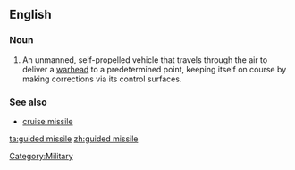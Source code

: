==English==

===Noun===
{{wikipedia}}
{{en-noun|sg=[[guided]] [[missile]]}}

# An unmanned, self-propelled vehicle that travels through the air to deliver a [[warhead]] to a predetermined point, keeping itself on course by making corrections via its control surfaces.

===See also===
*[[cruise missile]]

[[Category:Military]]

[[ta:guided missile]]
[[zh:guided missile]]